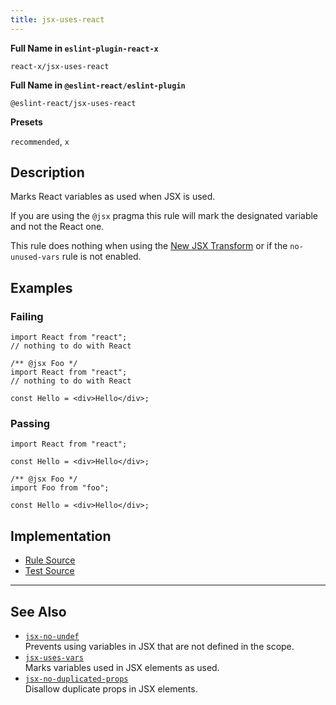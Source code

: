 ```yaml
---
title: jsx-uses-react
---
```


**Full Name in `eslint-plugin-react-x`**

```plain copy
react-x/jsx-uses-react
```

**Full Name in `@eslint-react/eslint-plugin`**

```plain copy
@eslint-react/jsx-uses-react
```

**Presets**

`recommended`, `x`
## Description

Marks React variables as used when JSX is used.

If you are using the `@jsx` pragma this rule will mark the designated variable and not the React one.

This rule does nothing when using the [New JSX Transform](https://legacy.reactjs.org/blog/2020/09/22/introducing-the-new-jsx-transform.html) or if the `no-unused-vars` rule is not enabled.

## Examples

### Failing

```tsx
import React from "react";
// nothing to do with React
```

```tsx
/** @jsx Foo */
import React from "react";
// nothing to do with React

const Hello = <div>Hello</div>;
```

### Passing

```tsx
import React from "react";

const Hello = <div>Hello</div>;
```

```tsx
/** @jsx Foo */
import Foo from "foo";

const Hello = <div>Hello</div>;
```

## Implementation

- [Rule Source](https://github.com/Rel1cx/eslint-react/tree/main/packages/plugins/eslint-plugin-react-x/src/rules/jsx-uses-react.ts)
- [Test Source](https://github.com/Rel1cx/eslint-react/tree/main/packages/plugins/eslint-plugin-react-x/src/rules/jsx-uses-react.spec.ts)

---

## See Also

- [`jsx-no-undef`](./jsx-no-undef)\
  Prevents using variables in JSX that are not defined in the scope.
- [`jsx-uses-vars`](./jsx-uses-vars)\
  Marks variables used in JSX elements as used.
- [`jsx-no-duplicated-props`](./jsx-no-duplicate-props)\
  Disallow duplicate props in JSX elements.
